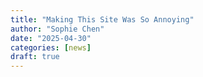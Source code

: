 ```yaml
---
title: "Making This Site Was So Annoying"
author: "Sophie Chen"
date: "2025-04-30"
categories: [news]
draft: true 
---
```


